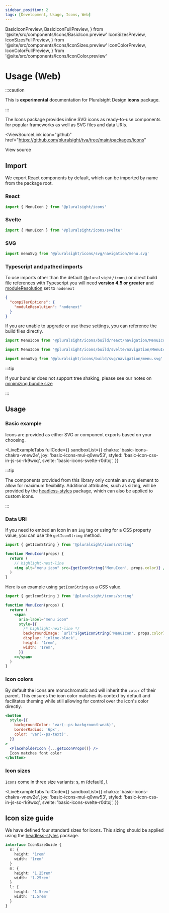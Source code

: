 ```yaml
---
sidebar_position: 2
tags: [Development, Usage, Icons, Web]
---
```


  BasicIconPreview,
  BasicIconFullPreview,
} from '@site/src/components/Icons/BasicIcon.preview'
  IconSizesPreview,
  IconSizesFullPreview,
} from '@site/src/components/Icons/IconSizes.preview'
  IconColorPreview,
  IconColorFullPreview,
} from '@site/src/components/Icons/IconColor.preview'

# Usage (Web)

:::caution

This is **experimental** documentation for Pluralsight Design **icons** package.

:::

The Icons package provides inline SVG icons as ready-to-use components for popular frameworks as well as SVG files and data URIs.

<ViewSourceLink
  icon="github"
  href="https://github.com/pluralsight/tva/tree/main/packages/icons"
>
  View source
</ViewSourceLink>

## Import

We export React components by default, which can be imported by name from the package root.

### React

```javascript
import { MenuIcon } from '@pluralsight/icons'
```

### Svelte

```javascript
import { MenuIcon } from '@pluralsight/icons/svelte'
```

### SVG

```javascript
import menuSvg from '@pluralsight/icons/svg/navigation/menu.svg'
```

### Typescript and pathed imports

To use imports other than the default (`@pluralsight/icons`)
or direct build file references with Typescript you will need
**version 4.5 or greater** and
[moduleResolution](https://www.typescriptlang.org/tsconfig#moduleResolution) set to `nodenext`

```json title="tsconfig.json"
{
  "compilerOptions": {
    "moduleResolution": "nodenext"
  }
}
```

If you are unable to upgrade or use these settings, you can reference the build files directly.

<Tabs>
  <TabItem label="React" value="react">

```typescript
import MenuIcon from '@pluralsight/icons/build/react/navigation/MenuIcon.js'
```

  </TabItem>
  <TabItem label="Svelte" value="svelte">

```typescript
import MenuIcon from '@pluralsight/icons/build/svelte/navigation/MenuIcon.svelte'
```

  </TabItem>
  <TabItem label="SVG" value="svg">

```typescript
import menuSvg from '@pluralsight/icons/build/svg/navigation/menu.svg'
```

  </TabItem>
</Tabs>

:::tip

If your bundler does not support tree shaking, please see our notes on [minimizing bundle size](./intro.mdx#bundlers-without-tree-shaking)

:::

## Usage

### Basic example

Icons are provided as either SVG or component exports based on your choosing.

<BasicIcon />

<LiveExampleTabs
  fullCode={<BasicIconFullPreview />}
  sandboxList={{
    chakra: 'basic-icons-chakra-vnew2e',
    joy: 'basic-icons-mui-q0ww53',
    styled: 'basic-icon-css-in-js-sc-rk9wxq',
    svelte: 'basic-icons-svelte-r0dtoj',
  }}
>
  <BasicIconPreview />
</LiveExampleTabs>

:::tip

The components provided from this library only contain an svg element to allow for
maximum flexibility. Additional attributes, such as sizing, will be provided by
the [headless-styles](../headless-styles/Icon.mdx) package, which can also be applied to custom icons.

:::

### Data URI

If you need to embed an icon in an `img` tag or using for a CSS property value, you can use the `getIconString` method.

```jsx title="Example using an img src value"
import { getIconString } from '@pluralsight/icons/string'

function MenuIcon(props) {
  return (
    // highlight-next-line
    <img alt="menu icon" src={getIconString('MenuIcon', props.color)} />
  )
}
```

Here is an example using `getIconString` as a CSS value.

```jsx title="Example using a CSS property value"
import { getIconString } from '@pluralsight/icons/string'

function MenuIcon(props) {
  return (
    <span
      aria-label="menu icon"
      style={{
        /* highlight-next-line */
        backgroundImage: `url("${getIconString('MenuIcon', props.color)}")`,
        display: 'inline-block',
        height: '1rem',
        width: '1rem',
      }}
    ></span>
  )
}
```

### Icon colors

By default the icons are monochromatic and will inherit the `color` of their parent.
This ensures the icon color matches its context by default and facilitates
theming while still allowing for control over the icon's color directly.

<IconColor />

```jsx
<button
  style={{
    backgroundColor: 'var(--ps-background-weak)',
    borderRadius: '6px',
    color: 'var(--ps-text)',
  }}
>
  <PlaceholderIcon {...getIconProps()} />
  Icon matches font color
</button>
```

### Icon sizes

`Icons` come in three size variants: s, m (default), l.

<IconSizes />

<LiveExampleTabs
  fullCode={<IconSizesFullPreview />}
  sandboxList={{
    chakra: 'basic-icons-chakra-vnew2e',
    joy: 'basic-icons-mui-q0ww53',
    styled: 'basic-icon-css-in-js-sc-rk9wxq',
    svelte: 'basic-icons-svelte-r0dtoj',
  }}
>
  <IconSizesPreview />
</LiveExampleTabs>

## Icon size guide

We have defined four standard sizes for icons. This sizing should be applied using the [headless-styles](../headless-styles/Icon.mdx#icon-sizes) package.

```typescript title="Example interface - does not exist in types"
interface IconSizeGuide {
  s: {
    height: '1rem'
    width: '1rem'
  }
  m: {
    height: '1.25rem'
    width: '1.25rem'
  }
  l: {
    height: '1.5rem'
    width: '1.5rem'
  }
}
```
